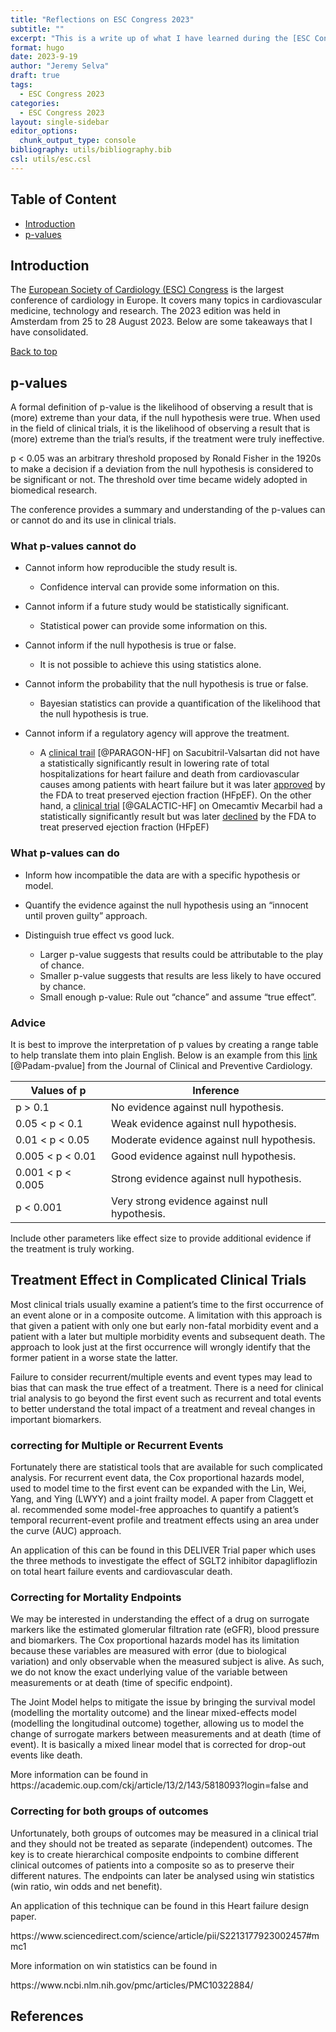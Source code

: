 ---
title: "Reflections on ESC Congress 2023"
subtitle: ""
excerpt: "This is a write up of what I have learned during the [ESC Congress](https://www.escardio.org/Congresses-Events/ESC-Congress) 2023 Edition"
format: hugo
date: 2023-9-19
author: "Jeremy Selva"
draft: true
tags:
  - ESC Congress 2023
categories:
  - ESC Congress 2023
layout: single-sidebar
editor_options: 
  chunk_output_type: console
bibliography: utils/bibliography.bib
csl: utils/esc.csl
---

<a name="top"></a>

## Table of Content

-   [Introduction]
-   [p-values]

## Introduction

The [European Society of Cardiology (ESC) Congress](https://www.escardio.org/Congresses-Events/ESC-Congress) is the largest conference of cardiology in Europe. It covers many topics in cardiovascular medicine, technology and research. The 2023 edition was held in Amsterdam from 25 to 28 August 2023. Below are some takeaways that I have consolidated.

<a href="#top">Back to top</a>

## p-values

A formal definition of p-value is the likelihood of observing a result that is (more) extreme than your data, if the null hypothesis were true. When used in the field of clinical trials, it is the likelihood of observing a result that is (more) extreme than the trial's results, if the treatment were truly ineffective.

p \< 0.05 was an arbitrary threshold proposed by Ronald Fisher in the 1920s to make a decision if a deviation from the null hypothesis is considered to be significant or not. The threshold over time became widely adopted in biomedical research.

The conference provides a summary and understanding of the p-values can or cannot do and its use in clinical trials.

### What p-values cannot do

-   Cannot inform how reproducible the study result is.

    -   Confidence interval can provide some information on this.

-   Cannot inform if a future study would be statistically significant.

    -   Statistical power can provide some information on this.

-   Cannot inform if the null hypothesis is true or false.

    -   It is not possible to achieve this using statistics alone.

-   Cannot inform the probability that the null hypothesis is true or false.

    -   Bayesian statistics can provide a quantification of the likelihood that the null hypothesis is true.

-   Cannot inform if a regulatory agency will approve the treatment.

    -   A [clinical trail](https://www.nejm.org/doi/full/10.1056/NEJMoa1908655) [@PARAGON-HF] on Sacubitril-Valsartan did not have a statistically significantly result in lowering rate of total hospitalizations for heart failure and death from cardiovascular causes among patients with heart failure but it was later [approved](https://www.medscape.com/viewarticle/945936) by the FDA to treat preserved ejection fraction (HFpEF). On the other hand, a [clinical trial](https://www.nejm.org/doi/full/10.1056/NEJMoa2025797) [@GALACTIC-HF] on Omecamtiv Mecarbil had a statistically significantly result but was later [declined](https://www.medscape.com/viewarticle/988948) by the FDA to treat preserved ejection fraction (HFpEF)

### What p-values can do

-   Inform how incompatible the data are with a specific hypothesis or model.

-   Quantify the evidence against the null hypothesis using an "innocent until proven guilty" approach.

-   Distinguish true effect vs good luck.

    -   Larger p-value suggests that results could be attributable to the play of chance.
    -   Smaller p-value suggests that results are less likely to have occured by chance.
    -   Small enough p-value: Rule out "chance" and assume "true effect".

### Advice

It is best to improve the interpretation of p values by creating a range table to help translate them into plain English. Below is an example from this [link](https://www.jcpcarchives.org/full/p-value-statistical-significance-and-clinical-significance-121.php) [@Padam-pvalue] from the Journal of Clinical and Preventive Cardiology.

| Values of p         | Inference                                     |
|---------------------|-----------------------------------------------|
| p \> 0.1            | No evidence against null hypothesis.          |
| 0.05 \< p \< 0.1    | Weak evidence against null hypothesis.        |
| 0.01 \< p \< 0.05   | Moderate evidence against null hypothesis.    |
| 0.005 \< p \< 0.01  | Good evidence against null hypothesis.        |
| 0.001 \< p \< 0.005 | Strong evidence against null hypothesis.      |
| p \< 0.001          | Very strong evidence against null hypothesis. |

Include other parameters like effect size to provide additional evidence if the treatment is truly working.

## Treatment Effect in Complicated Clinical Trials

Most clinical trials usually examine a patient's time to the first occurrence of an event alone or in a composite outcome. A limitation with this approach is that given a patient with only one but early non-fatal morbidity event and a patient with a later but multiple morbidity events and subsequent death. The approach to look just at the first occurrence will wrongly identify that the former patient in a worse state the latter. 

Failure to consider recurrent/multiple events and event types may lead to bias that can mask the true effect of a treatment. There is a need for clinical trial analysis to go beyond the first event such as recurrent and total events to better understand the total impact of a treatment and reveal changes in important biomarkers.

### correcting for Multiple or Recurrent Events

Fortunately there are statistical tools that are available for such complicated analysis. 
For recurrent event data, the Cox proportional hazards model, used to model time to the first event can be expanded with the Lin, Wei, Yang, and Ying (LWYY) and a joint frailty model. A paper from Claggett et al. recommended some model-free approaches to quantify a patient's temporal recurrent-event profile and treatment effects using an area under the curve (AUC) approach.

An application of this can be found in this DELIVER Trial paper which uses the three methods to investigate the effect of SGLT2 inhibitor dapagliflozin on total heart failure events and cardiovascular death.

### Correcting for Mortality Endpoints

We may be interested in understanding the effect of a drug on surrogate markers like the estimated glomerular filtration rate (eGFR), blood pressure and biomarkers. The Cox proportional hazards model has its limitation because these variables are measured with error (due to biological variation) and only observable when the measured subject is alive. As such, we do not know the exact underlying value of the variable between measurements or at death (time of specific endpoint). 

The Joint Model helps to mitigate the issue by bringing the survival model (modelling the mortality outcome) and the linear mixed-effects model (modelling the longitudinal outcome) together, allowing us to model the change of surrogate markers between measurements and at death (time of event). It is basically a mixed linear model that is corrected for drop-out events like death.

More information can be found in https://academic.oup.com/ckj/article/13/2/143/5818093?login=false and 

### Correcting for both groups of outcomes

Unfortunately, both groups of outcomes may be measured in a clinical trial and they should not be treated as separate (independent) outcomes. The key is to create hierarchical composite endpoints to combine different clinical outcomes of patients into a composite so as to preserve their different natures. The endpoints can later be analysed using win statistics (win ratio, win odds and net benefit).

An application of this technique can be found in this Heart failure design paper.

https://www.sciencedirect.com/science/article/pii/S2213177923002457#mmc1

More information on win statistics can be found in 

https://www.ncbi.nlm.nih.gov/pmc/articles/PMC10322884/

## References
